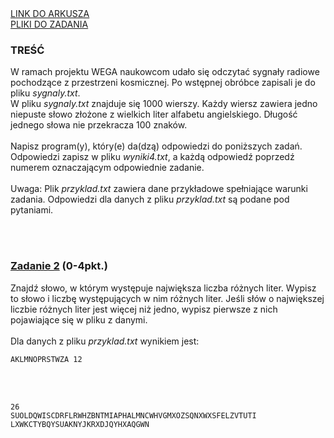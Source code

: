 
<div className="box_link"><a className="link  link_materials" target="_blank" href="https://cke.gov.pl/images/_EGZAMIN_MATURALNY_OD_2015/Arkusze_egzaminacyjne/2018/formula_od_2015/informatyka/MIN-R2_1P-182.pdf">LINK DO ARKUSZA</a>
<br/>
<a className="link  link_materials" href="http://cke.gov.pl/images/_EGZAMIN_MATURALNY_OD_2015/Arkusze_egzaminacyjne/2018/formula_od_2015/informatyka/Dane_PR2.zip">PLIKI DO ZADANIA</a>
<br/>
</div>

### TREŚĆ
W ramach projektu WEGA naukowcom udało się odczytać sygnały radiowe pochodzące
z przestrzeni kosmicznej. Po wstępnej obróbce zapisali je do pliku <i>sygnaly.txt</i>.<br/>
W pliku <i>sygnaly.txt</i> znajduje się 1000 wierszy. Każdy wiersz zawiera jedno niepuste
słowo złożone z wielkich liter alfabetu angielskiego. Długość jednego słowa nie przekracza 100
znaków.<br/><br/>
Napisz <span className="bold">program(y)</span>, który(e) da(dzą) odpowiedzi do poniższych zadań. Odpowiedzi zapisz
w pliku <i>wyniki4.txt</i>, a każdą odpowiedź poprzedź numerem oznaczającym odpowiednie
zadanie.<br/><br/>
<span className="bold">Uwaga</span>: Plik <i>przyklad.txt</i> zawiera dane przykładowe spełniające warunki zadania.
Odpowiedzi dla danych z pliku <i>przyklad.txt</i> są podane pod pytaniami. 

<br/><br/>

### <u>Zadanie 2</u>   (0-4pkt.)
Znajdź słowo, w którym występuje największa liczba <span className="bold">różnych</span> liter. Wypisz to słowo i liczbę
występujących w nim różnych liter. Jeśli słów o największej liczbie różnych liter jest więcej
niż jedno, wypisz pierwsze z nich pojawiające się w pliku z danymi.<br/><br/>
Dla danych z pliku <i>przyklad.txt</i> wynikiem jest:

```text
AKLMNOPRSTWZA 12
```

<br/><br/>

<Dropdown title="ODPOWIEDŹ">

```text
26
SUOLDQWISCDRFLRWHZBNTMIAPHALMNCWHVGMXOZSQNXWXSFELZVTUTI
LXWKCTYBQYSUAKNYJKRXDJQYHXAQGWN
```
</Dropdown>
